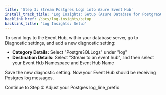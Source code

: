 ```yaml
---
title: 'Step 3: Stream Postgres Logs into Azure Event Hub'
install_track_title: 'Log Insights: Setup (Azure Database for PostgreSQL)'
backlink_href: /docs/log-insights/setup
backlink_title: 'Log Insights: Setup'
---
```




To send logs to the Event Hub, within your database server, go to Diagnostic settings, and add a new diagnostic setting:

* **Category Details:** Select "PostgreSQLLogs" under "log"
* **Destination Details:** Select "Stream to an event hub", and then select your Event Hub Namespace and Event Hub Name

<ImgAddDiagnosticSetting />

Save the new diagnostic setting. Now your Event Hub should be receiving Postgres log messages.

<Link className="btn btn-success" to="04_adjust_log_line_prefix">
  Continue to Step 4: Adjust your Postgres log_line_prefix
</Link>

